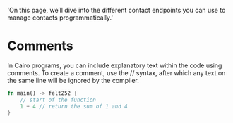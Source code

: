   'On this page, we’ll dive into the different contact endpoints you can use to manage contacts programmatically.'
  
# Comments

In Cairo programs, you can include explanatory text within the code using comments. To create a comment, use the // syntax, after which any text on the same line will be ignored by the compiler.

```rust
fn main() -> felt252 {
    // start of the function
    1 + 4 // return the sum of 1 and 4
}
```
